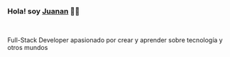 ### Hola! soy [Juanan](https://www.linkedin.com/in/juan-antonio-seco-merch%C3%A1n/) 👋🏽

<br />

Full-Stack Developer apasionado por crear y aprender sobre tecnología y otros mundos